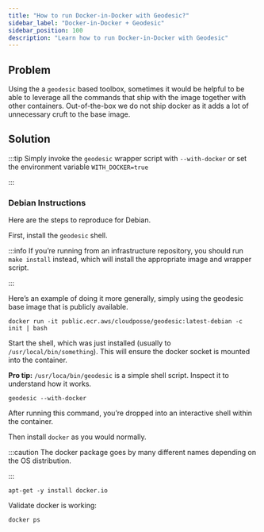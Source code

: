 ```yaml
---
title: "How to run Docker-in-Docker with Geodesic?"
sidebar_label: "Docker-in-Docker + Geodesic"
sidebar_position: 100
description: "Learn how to run Docker-in-Docker with Geodesic"
---
```


## Problem

Using the a `geodesic` based toolbox, sometimes it would be helpful to be able to leverage all the commands that ship with the image together with other containers. Out-of-the-box we do not ship docker as it adds a lot of unnecessary cruft to the base image.

## Solution

:::tip
Simply invoke the `geodesic` wrapper script with `--with-docker` or set the environment variable `WITH_DOCKER=true`

:::

### Debian Instructions

Here are the steps to reproduce for Debian.

First, install the `geodesic` shell.

:::info
 If you’re running from an infrastructure repository, you should run `make install` instead, which will install the appropriate image and wrapper script.

:::

Here’s an example of doing it more generally, simply using the geodesic base image that is publicly available.

```
docker run -it public.ecr.aws/cloudposse/geodesic:latest-debian -c init | bash
```

Start the shell, which was just installed (usually to `/usr/local/bin/something`). This will ensure the docker socket is mounted into the container.

**Pro tip:** `/usr/loca/bin/geodesic` is a simple shell script. Inspect it to understand how it works.

```
geodesic --with-docker
```

After running this command, you’re dropped into an interactive shell within the container.

Then install `docker` as you would normally.

:::caution
The docker package goes by many different names depending on the OS distribution.

:::

```
apt-get -y install docker.io
```

Validate docker is working:

```
docker ps
```

